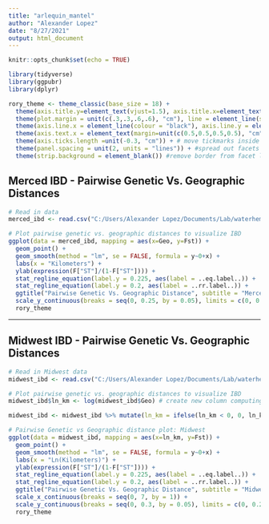 ```yaml
---
title: "arlequin_mantel"
author: "Alexander Lopez"
date: "8/27/2021"
output: html_document
---
```


```r
knitr::opts_chunk$set(echo = TRUE)

library(tidyverse)
library(ggpubr)
library(dplyr)

rory_theme <- theme_classic(base_size = 18) + 
  theme(axis.title.y=element_text(vjust=1.5), axis.title.x=element_text(vjust=0.2)) + #adjust axis title position
  theme(plot.margin = unit(c(.3,.3,.6,.6), "cm"), line = element_line(size = 1.25)) + #adjust plot margins and line element size
  theme(axis.line.x = element_line(colour = "black"), axis.line.y = element_line(colour = "black")) + #draw x and y axes
  theme(axis.text.x = element_text(margin=unit(c(0.5,0.5,0.5,0.5), "cm")), axis.text.y = element_text(margin=unit(c(0.5,0.5,0.5,0.5), "cm"))) + #put margins around axis labels so that nothing overlaps
  theme(axis.ticks.length =unit(-0.3, "cm")) + # move tickmarks inside the axes
  theme(panel.spacing = unit(2, units = "lines")) + #spread out facets
  theme(strip.background = element_blank()) #remove border from facet labels
```

## **Merced IBD - Pairwise Genetic Vs. Geographic Distances**
```r
# Read in data
merced_ibd <- read.csv("C:/Users/Alexander Lopez/Documents/Lab/waterhemp_project/data/stacks/arlequin/mantel_ibd_merced.csv", header = TRUE)
```

```r
# Plot pairwise genetic vs. geographic distances to visualize IBD
ggplot(data = merced_ibd, mapping = aes(x=Geo, y=Fst)) +
  geom_point() +
  geom_smooth(method = "lm", se = FALSE, formula = y~0+x) + 
  labs(x = "Kilometers") +
  ylab(expression(F["ST"]/(1-F["ST"]))) +
  stat_regline_equation(label.y = 0.225, aes(label = ..eq.label..)) +
  stat_regline_equation(label.y = 0.2, aes(label = ..rr.label..)) +
  ggtitle("Pairwise Genetic Vs. Geographic Distance", subtitle = "Merced") + 
  scale_y_continuous(breaks = seq(0, 0.25, by = 0.05), limits = c(0, 0.25)) +
  rory_theme
```

***

## **Midwest IBD - Pairwise Genetic Vs. Geographic Distances**

```r
# Read in Midwest data
midwest_ibd <- read.csv("C:/Users/Alexander Lopez/Documents/Lab/waterhemp_project/data/stacks/arlequin/mantel_ibd_midwest.csv", header = TRUE)
```

```r
# Plot pairwise genetic vs. geographic distances to visualize IBD
midwest_ibd$ln_km <- log(midwest_ibd$Geo) # create new column computing the natural logarithm (ln) of geo distance

midwest_ibd <- midwest_ibd %>% mutate(ln_km = ifelse(ln_km < 0, 0, ln_km)) # convert -inf values to 0

# Pairwise Genetic vs Geographic distance plot: Midwest
ggplot(data = midwest_ibd, mapping = aes(x=ln_km, y=Fst)) +
  geom_point() +
  geom_smooth(method = "lm", se = FALSE, formula = y~0+x) + 
  labs(x = "Ln(Kilometers)") +
  ylab(expression(F["ST"]/(1-F["ST"]))) +
  stat_regline_equation(label.y = 0.225, aes(label = ..eq.label..)) +
  stat_regline_equation(label.y = 0.2, aes(label = ..rr.label..)) +
  ggtitle("Pairwise Genetic Vs. Geographic Distance", subtitle = "Midwest") +
  scale_x_continuous(breaks = seq(0, 7, by = 1)) +
  scale_y_continuous(breaks = seq(0, 0.3, by = 0.05), limits = c(0, 0.25)) +
  rory_theme
```




